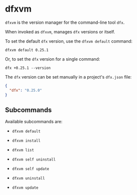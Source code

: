 # dfxvm

`dfxvm` is the version manager for the command-line tool `dfx`. 

When invoked as `dfxvm`, manages `dfx` versions or itself.

To set the default `dfx` version, use the `dfxvm default` command:

```
dfxvm default 0.25.1
```

Or, to set the `dfx` version for a single command:

```
dfx +0.25.1 --version
```

The `dfx` version can be set manually in a project's `dfx.json` file:

```json
{
  "dfx": "0.25.0"
}
```

## Subcommands

Available subcommands are:

- `dfxvm default`

- `dfxvm install`

- `dfxvm list`

- `dfxvm self uninstall`

- `dfxvm self update`

- `dfxvm uninstall`

- `dfxvm update`

